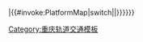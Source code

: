 <includeonly>{{code|{{{2|}}}}}{{Routemap|inline=1|bg=transparent|legend=no|{{#if:{{{3|}}}|{{#invoke:PlatformMap|switch|{{{1|}}}|{{{2|}}}|{{{3|}}}}}|{{#invoke:PlatformMap|switch|{{{1|}}}|{{{2|}}}}}}}}}</includeonly><noinclude>{{main|Template:PlatformMap}}
[[Category:重庆轨道交通模板]]</noinclude>